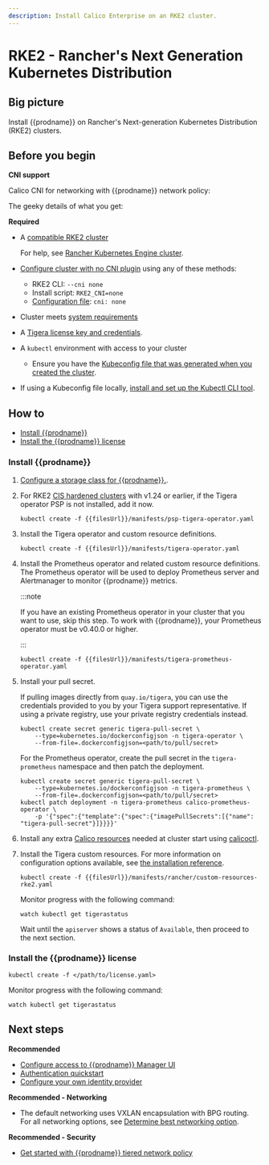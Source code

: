 ```yaml
---
description: Install Calico Enterprise on an RKE2 cluster.
---
```


# RKE2 - Rancher's Next Generation Kubernetes Distribution

## Big picture

Install {{prodname}} on Rancher's Next-generation Kubernetes Distribution (RKE2) clusters.

## Before you begin

**CNI support**

Calico CNI for networking with {{prodname}} network policy:

The geeky details of what you get:

<GeekDetails
  prodname='{{prodname}}'
  details='Policy:Calico,IPAM:Calico,CNI:Calico,Overlay:VXLAN,Routing:BGP,Datastore:Kubernetes'
/>

**Required**

- A [compatible RKE2 cluster](../compatibility.mdx#rke2)

  For help, see [Rancher Kubernetes Engine cluster](https://rancher.com/docs/rke/latest/en/).

- [Configure cluster with no CNI plugin](https://docs.rke2.io/install/configuration) using any of these methods:

  - RKE2 CLI: `--cni none`
  - Install script: `RKE2_CNI=none`
  - [Configuration file](https://docs.rke2.io/install/configuration#configuration-file): `cni: none`

- Cluster meets [system requirements](requirements.mdx)

- A [Tigera license key and credentials](calico-enterprise.mdx).

- A `kubectl` environment with access to your cluster

  - Ensure you have the [Kubeconfig file that was generated when you created the cluster](https://docs.rke2.io/cluster_access).

- If using a Kubeconfig file locally, [install and set up the Kubectl CLI tool](https://kubernetes.io/docs/tasks/tools/install-kubectl/).

## How to

- [Install {{prodname}}](#install-calico-enterprise)
- [Install the {{prodname}} license](#install-the-calico-enterprise-license)

### Install {{prodname}}

1. [Configure a storage class for {{prodname}}.](../../operations/logstorage/create-storage.mdx).

1. For RKE2 [CIS hardened clusters](https://docs.rke2.io/security/hardening_guide) with v1.24 or earlier, if the Tigera operator PSP is not installed, add it now.

   ```batch
   kubectl create -f {{filesUrl}}/manifests/psp-tigera-operator.yaml
   ```

1. Install the Tigera operator and custom resource definitions.

   ```batch
   kubectl create -f {{filesUrl}}/manifests/tigera-operator.yaml
   ```

1. Install the Prometheus operator and related custom resource definitions. The Prometheus operator will be used to deploy Prometheus server and Alertmanager to monitor {{prodname}} metrics.

   :::note

   If you have an existing Prometheus operator in your cluster that you want to use, skip this step. To work with {{prodname}}, your Prometheus operator must be v0.40.0 or higher.

   :::

   ```batch
   kubectl create -f {{filesUrl}}/manifests/tigera-prometheus-operator.yaml
   ```

1. Install your pull secret.

   If pulling images directly from `quay.io/tigera`, you can use the credentials provided to you by your Tigera support representative. If using a private registry, use your private registry credentials instead.

   ```batch
   kubectl create secret generic tigera-pull-secret \
       --type=kubernetes.io/dockerconfigjson -n tigera-operator \
       --from-file=.dockerconfigjson=<path/to/pull/secret>
   ```

   For the Prometheus operator, create the pull secret in the `tigera-prometheus` namespace and then patch the deployment.

   ```batch
   kubectl create secret generic tigera-pull-secret \
       --type=kubernetes.io/dockerconfigjson -n tigera-prometheus \
       --from-file=.dockerconfigjson=<path/to/pull/secret>
   kubectl patch deployment -n tigera-prometheus calico-prometheus-operator \
       -p '{"spec":{"template":{"spec":{"imagePullSecrets":[{"name": "tigera-pull-secret"}]}}}}'
   ```

1. Install any extra [Calico resources](../../reference/resources/index.mdx) needed at cluster start using [calicoctl](../../reference/clis/calicoctl/overview.mdx).

1. Install the Tigera custom resources. For more information on configuration options available, see [the installation reference](../../reference/installation/api.mdx).

   ```batch
   kubectl create -f {{filesUrl}}/manifests/rancher/custom-resources-rke2.yaml
   ```

   Monitor progress with the following command:

   ```batch
   watch kubectl get tigerastatus
   ```

   Wait until the `apiserver` shows a status of `Available`, then proceed to the next section.

### Install the {{prodname}} license

```batch
kubectl create -f </path/to/license.yaml>
```

Monitor progress with the following command:

```batch
watch kubectl get tigerastatus
```

## Next steps

**Recommended**

- [Configure access to {{prodname}} Manager UI](../../operations/cnx/access-the-manager.mdx)
- [Authentication quickstart](../../operations/cnx/authentication-quickstart.mdx)
- [Configure your own identity provider](../../operations/cnx/configure-identity-provider.mdx)

**Recommended - Networking**

- The default networking uses VXLAN encapsulation with BPG routing. For all networking options, see [Determine best networking option](../../networking/determine-best-networking.mdx).

**Recommended - Security**

- [Get started with {{prodname}} tiered network policy](../../network-policy/policy-tiers/tiered-policy.mdx)
